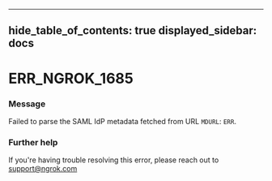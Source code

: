 

---
hide_table_of_contents: true
displayed_sidebar: docs
---


# ERR_NGROK_1685

### Message
Failed to parse the SAML IdP metadata fetched from URL `MDURL`: `ERR`.

<ErrorDetails />



### Further help
If you're having trouble resolving this error, please reach out to [support@ngrok.com](mailto:support@ngrok.com?subject=Help%20with%20ERR_NGROK_1685)

